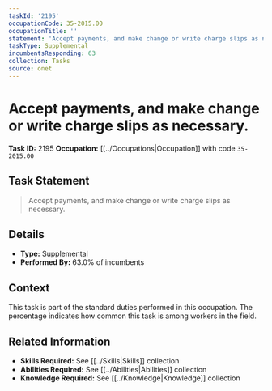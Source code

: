 ```yaml
---
taskId: '2195'
occupationCode: 35-2015.00
occupationTitle: ''
statement: 'Accept payments, and make change or write charge slips as necessary.'
taskType: Supplemental
incumbentsResponding: 63
collection: Tasks
source: onet
---
```

# Accept payments, and make change or write charge slips as necessary.

**Task ID:** 2195
**Occupation:** [[../Occupations|Occupation]] with code `35-2015.00`

## Task Statement

> Accept payments, and make change or write charge slips as necessary.

## Details

- **Type:** Supplemental
- **Performed By:** 63.0% of incumbents

## Context

This task is part of the standard duties performed in this occupation. The percentage indicates how common this task is among workers in the field.

## Related Information

- **Skills Required:** See [[../Skills|Skills]] collection
- **Abilities Required:** See [[../Abilities|Abilities]] collection
- **Knowledge Required:** See [[../Knowledge|Knowledge]] collection
